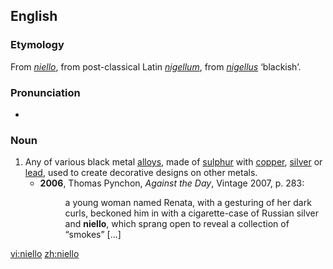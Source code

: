 ==English==

===Etymology===
From {{It.}} ''[[#Italian|niello]]'', from post-classical Latin ''[[nigellum]]'', from {{etyl|la}} ''[[nigellus]]'' ‘blackish’.

===Pronunciation===
* {{IPA|/nɪˈɛləʊ/}}

===Noun===
{{en-noun|-}}

# Any of various black metal [[alloys]], made of [[sulphur]] with [[copper]], [[silver]] or [[lead]], used to create decorative designs on other metals.
#* '''2006''', Thomas Pynchon, ''Against the Day'', Vintage 2007, p. 283:
#*: a young woman named Renata, with a gesturing of her dark curls, beckoned him in with a cigarette-case of Russian silver and '''niello''', which sprang open to reveal a collection of “smokes” [...]

[[vi:niello]]
[[zh:niello]]